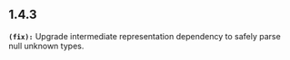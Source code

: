 ## 1.4.3
**`(fix):`** Upgrade intermediate representation dependency to safely parse null unknown types.


